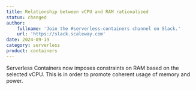 ```yaml
---
title: Relationship between vCPU and RAM rationalized
status: changed
author:
    fullname: 'Join the #serverless-containers channel on Slack.'
    url: 'https://slack.scaleway.com'
date: 2024-09-19
category: serverless
product: containers
---
```


Serverless Containers now imposes constraints on RAM based on the selected vCPU. This is in order to promote coherent usage of memory and power.

